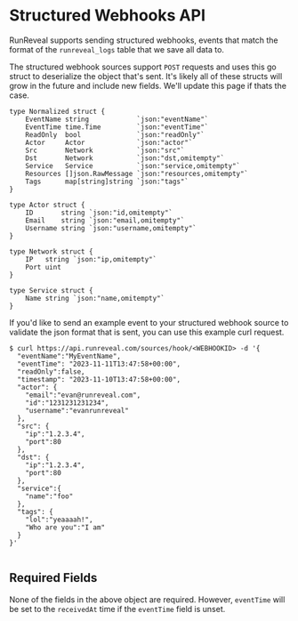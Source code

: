 # Structured Webhooks API

RunReveal supports sending structured webhooks, events that match the format of the `runreveal_logs` table that we save all data to.

The structured webhook sources support `POST` requests and uses this go struct to deserialize the object that's sent. It's likely all of these structs will grow in the future and include new fields. We'll update this page if thats the case.

```
type Normalized struct {
	EventName string            `json:"eventName"`
	EventTime time.Time         `json:"eventTime"`
	ReadOnly  bool              `json:"readOnly"`
	Actor     Actor             `json:"actor"`
	Src       Network           `json:"src"`
	Dst       Network           `json:"dst,omitempty"`
	Service   Service           `json:"service,omitempty"`
	Resources []json.RawMessage `json:"resources,omitempty"`
	Tags      map[string]string `json:"tags"`
}

type Actor struct {
	ID       string `json:"id,omitempty"`
	Email    string `json:"email,omitempty"`
	Username string `json:"username,omitempty"`
}

type Network struct {
	IP   string `json:"ip,omitempty"`
	Port uint
}

type Service struct {
	Name string `json:"name,omitempty"`
}
```

If you'd like to send an example event to your structured webhook source to validate the json format that is sent, you can use this example curl request.

```
$ curl https://api.runreveal.com/sources/hook/<WEBHOOKID> -d '{    
  "eventName":"MyEventName",
  "eventTime": "2023-11-11T13:47:58+00:00",
  "readOnly":false,
  "timestamp": "2023-11-10T13:47:58+00:00",
  "actor": {
    "email":"evan@runreveal.com",
    "id":"1231231231234",
    "username":"evanrunreveal"
  },
  "src": {
    "ip":"1.2.3.4",
    "port":80
  },
  "dst": {
    "ip":"1.2.3.4",
    "port":80
  },
  "service":{
    "name":"foo"
  },
  "tags": {
    "lol":"yeaaaah!",
    "Who are you":"I am"
  }
}'


```

## Required Fields

None of the fields in the above object are required. However, `eventTime` will be set to the `receivedAt` time if the `eventTime` field is unset.